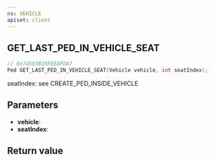 ```yaml
---
ns: VEHICLE
apiset: client
---
```

## GET_LAST_PED_IN_VEHICLE_SEAT

```c
// 0x74583B19FEEAFDA7
Ped GET_LAST_PED_IN_VEHICLE_SEAT(Vehicle vehicle, int seatIndex);
```

seatIndex: see CREATE_PED_INSIDE_VEHICLE

## Parameters
* **vehicle**:
* **seatIndex**:

## Return value